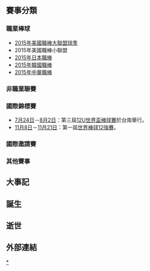 {{YearTopicTOC|2015|棒球}}
{{C21YearInTopic|2015年}}

== 賽事分類 ==
=== 職業棒球 ===
*[[2015年美國職棒大聯盟球季|2015年美國職棒大聯盟球季]]
*2015年美國職棒小聯盟
*[[2015年|2015年]][[日本職棒|日本職棒]]
*[[2015年|2015年]][[韓國職棒|韓國職棒]]
*[[中華職棒26年|2015年中華職棒]]

=== 非職業聯賽 ===

=== 國際錦標賽 ===
*[[7月24日|7月24日]]－[[8月2日|8月2日]]：第三屆[[12U世界盃棒球賽|12U世界盃棒球賽]]於台南舉行。
*[[11月8日|11月8日]]－[[11月21日|11月21日]]：第一屆[[2015年世界棒球12強賽|世界棒球12強賽]]。

=== 國際邀請賽 ===

=== 其他賽事 ===

== 大事記 ==

== 誕生 ==

== 逝世 ==

== 外部連結 ==
{{台灣棒球維基館|2015年}}

[[Category:2015年棒球|*]]